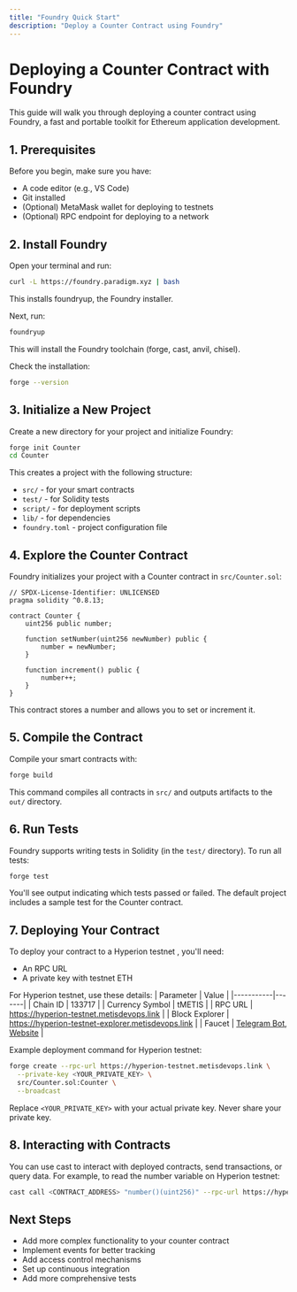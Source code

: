 ```yaml
---
title: "Foundry Quick Start"
description: "Deploy a Counter Contract using Foundry"
---
```


# Deploying a Counter Contract with Foundry

This guide will walk you through deploying a counter contract using Foundry, a fast and portable toolkit for Ethereum application development.

## 1. Prerequisites

Before you begin, make sure you have:

- A code editor (e.g., VS Code)
- Git installed
- (Optional) MetaMask wallet for deploying to testnets
- (Optional) RPC endpoint for deploying to a network

## 2. Install Foundry

Open your terminal and run:

```bash
curl -L https://foundry.paradigm.xyz | bash
```

This installs foundryup, the Foundry installer.

Next, run:

```bash
foundryup
```

This will install the Foundry toolchain (forge, cast, anvil, chisel).

Check the installation:

```bash
forge --version
```

## 3. Initialize a New Project

Create a new directory for your project and initialize Foundry:

```bash
forge init Counter
cd Counter
```

This creates a project with the following structure:

- `src/` - for your smart contracts
- `test/` - for Solidity tests
- `script/` - for deployment scripts
- `lib/` - for dependencies
- `foundry.toml` - project configuration file

## 4. Explore the Counter Contract

Foundry initializes your project with a Counter contract in `src/Counter.sol`:

```solidity
// SPDX-License-Identifier: UNLICENSED
pragma solidity ^0.8.13;

contract Counter {
    uint256 public number;

    function setNumber(uint256 newNumber) public {
        number = newNumber;
    }

    function increment() public {
        number++;
    }
}
```

This contract stores a number and allows you to set or increment it.

## 5. Compile the Contract

Compile your smart contracts with:

```bash
forge build
```

This command compiles all contracts in `src/` and outputs artifacts to the `out/` directory.

## 6. Run Tests

Foundry supports writing tests in Solidity (in the `test/` directory). To run all tests:

```bash
forge test
```

You'll see output indicating which tests passed or failed. The default project includes a sample test for the Counter contract.

## 7. Deploying Your Contract 

To deploy your contract to a Hyperion testnet , you'll need:

- An RPC URL
- A private key with testnet ETH

For Hyperion testnet, use these details:
| Parameter | Value |
|-----------|-------|
| Chain ID | 133717 |
| Currency Symbol | tMETIS |
| RPC URL | https://hyperion-testnet.metisdevops.link |
| Block Explorer | https://hyperion-testnet-explorer.metisdevops.link |
| Faucet | [Telegram Bot](https://t.me/hyperion_testnet_bot), [Website](https://hype-faucet.metis.io) |

Example deployment command for Hyperion testnet:

```bash
forge create --rpc-url https://hyperion-testnet.metisdevops.link \
  --private-key <YOUR_PRIVATE_KEY> \
  src/Counter.sol:Counter \
  --broadcast
```

Replace `<YOUR_PRIVATE_KEY>` with your actual private key. Never share your private key.

## 8. Interacting with Contracts

You can use cast to interact with deployed contracts, send transactions, or query data. For example, to read the number variable on Hyperion testnet:

```bash
cast call <CONTRACT_ADDRESS> "number()(uint256)" --rpc-url https://hyperion-testnet.metisdevops.link
```

## Next Steps

- Add more complex functionality to your counter contract
- Implement events for better tracking
- Add access control mechanisms
- Set up continuous integration
- Add more comprehensive tests

